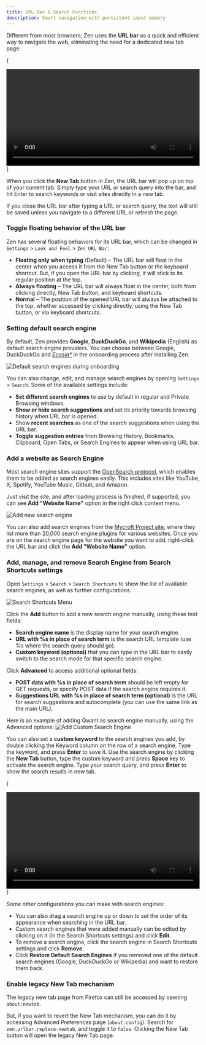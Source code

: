 ```yaml
---
title: URL Bar & Search Functions
description: Smart navigation with persistent input memory
---
```


Different from most browsers, Zen uses the **URL bar** as a quick and efficient way to navigate the web, eliminating the need for a dedicated new tab page. 

{
<div align="center">
  <video width="100%" loop autoPlay>
    <source src="/assets/user-manual/urlbar/vid.mov" type="video/mp4" />
    Your browser does not support the video tag.
  </video>
</div>
}

When you click the **New Tab** button in Zen, the URL bar will pop up on top of your current tab. Simply type your URL or search query into the bar, and hit Enter to search keywords or visit sites directly in a new tab. 

<Callout>
If you close the URL bar after typing a URL or search query, the text will still be saved unless you navigate to a different URL or refresh the page.
</Callout>

### Toggle floating behavior of the URL bar

Zen has several floating behaviors for its URL bar, which can be changed in `Settings` > `Look and Feel` > `Zen URL Bar`:
- **Floating only when typing** (Default) – The URL bar will float in the center when you access it from the New Tab button or the <KeyboardShortcut shortcut="Ctrl + L" /> keyboard shortcut. But, if you open the URL bar by clicking, it will stick to its regular position at the top.
- **Always floating** – The URL bar will always float in the center, both from clicking directly, New Tab button, and keyboard shortcuts.
- **Normal** – The position of the opened URL bar will always be attached to the top, whether accessed by clicking directly, using the New Tab button, or via keyboard shortcuts.

### Setting default search engine

By default, Zen provides **Google**, **DuckDuckGo**, and **Wikipedia** (English) as default search engine providers. You can choose between Google, DuckDuckGo and *[Ecosia*](https://blog.ecosia.org/ecosia-firefox-switch/)* in the onboarding process after installing Zen. 

![Default search engines during onboarding](/assets/user-manual/urlbar/onboarding-search.png)

You can also change, edit, and manage search engines by opening `Settings` > `Search`. Some of the available settings include:
- **Set different search engines** to use by default in regular and Private Browsing windows.
- **Show or hide search suggestions** and set its priority towards browsing history when URL bar is opened.
- Show **recent searches** as one of the search suggestions when using the URL bar.
- **Toggle suggestion entries** from Browsing History, Bookmarks, Clipboard, Open Tabs, or Search Engines to appear when using URL bar.

### Add a website as Search Engine

Most search engine sites support the [OpenSearch protocol](https://developer.mozilla.org/docs/Web/OpenSearch), which enables them to be added as search engines easily. This includes sites like YouTube, X, Spotify, YouTube Music, Github, and Amazon. 

Just visit the site, and after loading process is finished, if supported, you can see **Add "Website Name"** option in the right click context menu.

![Add new search engine](/assets/user-manual/urlbar/add-new-service.png)

You can also add search engines from the [Mycroft Project site](https://mycroftproject.com/search-engines.html), where they list more than 20,000 search engine plugins for various websites. Once you are on the search engine page for the website you want to add, right-click the URL bar and click the **Add "Website Name"** option.

### Add, manage, and remove Search Engine from Search Shortcuts settings

Open `Settings` > `Search` > `Search Shortcuts` to show the list of available search engines, as well as further configurations.

![Search Shortcuts Menu](/assets/user-manual/urlbar/search-shortcuts.png)

Click the **Add** button to add a new search engine manually, using these text fields:

- **Search engine name** is the display name for your search engine.
- **URL with %s in place of search term** is the search URL template (use %s where the search query should go).
- **Custom keyword (optional)** that you can type in the URL bar to easily switch to the search mode for that specific search engine.

Click **Advanced** to access additional optional fields:
- **POST data with %s in place of search term** should be left empty for GET requests, or specify POST data if the search engine requires it.
- **Suggestions URL with %s in place of search term (optional)** is the URL for search suggestions and autocomplete (you can use the same link as the main URL).

Here is an example of adding Qwant as search engine manually, using the Advanced options:
![Add Custom Search Engine](/assets/user-manual/urlbar/add-manual.png)

You can also set a **custom keyword** to the search engines you add, by double clicking the Keyword column on the row of a search engine. Type the keyword, and press **Enter** to save it. Use the search engine by clicking the **New Tab** button, type the custom keyword and press **Space** key to activate the search engine. Type your search query, and press **Enter** to show the search results in new tab.

{
<div align="center">
  <video width="100%" loop autoPlay>
    <source src="/assets/user-manual/urlbar/search_engine.mp4" type="video/mp4" />
    Your browser does not support the video tag.
  </video>
</div>
}

Some other configurations you can make with search engines:
- You can also drag a search engine up or down to set the order of its appearance when searching in the URL bar.
- Custom search engines that were added manually can be edited by clicking on it (in the Search Shortcuts settings) and click **Edit**.
- To remove a search engine, click the search engine in Search Shortcuts settings and click **Remove**.
- Click **Restore Default Search Engines** if you removed one of the default search engines (Google, DuckDuckGo or Wikipedia) and want to restore them back.

### Enable legacy New Tab mechanism

The legacy new tab page from Firefox can still be accessed by opening `about:newtab`.

But, if you want to revert the New Tab mechanism, you can do it by accessing Advanced Preferences page (`about:config`). Search for `zen.urlbar.replace-newtab`, and toggle it to `false`. Clicking the New Tab button will open the legacy New Tab page.
